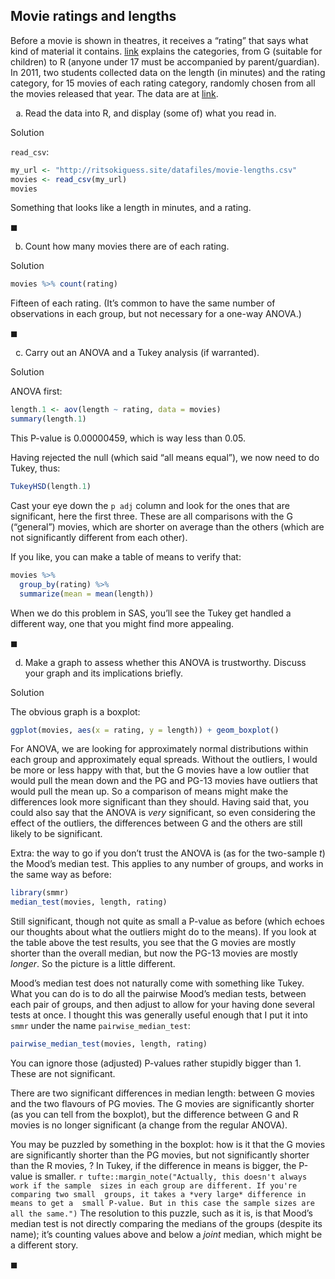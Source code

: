 ##  Movie ratings and lengths


 Before a movie is shown in theatres, it
receives a "rating" that says what kind of material it
contains. [link](https://en.wikipedia.org/wiki/Motion_Picture_Association_of_America_film_rating_system)
explains the categories, from G (suitable for children) to R (anyone
under 17 must be accompanied by parent/guardian). In 2011, two
students collected data on the length (in minutes) and the rating
category, for 15 movies of each rating category, randomly chosen from
all the movies released that year. The data are at
[link](http://ritsokiguess.site/datafiles/movie-lengths.csv).



(a) Read the data into R, and display (some of) what you read in.


Solution


`read_csv`:
```r
my_url <- "http://ritsokiguess.site/datafiles/movie-lengths.csv"
movies <- read_csv(my_url)
movies
```

     

Something that looks like a length in minutes, and a rating.

$\blacksquare$

(b) Count how many movies there are of each rating.


Solution


```r
movies %>% count(rating)
```

       

Fifteen of each rating. (It's common to have the same number of
observations in each group, but not necessary for a one-way ANOVA.)

$\blacksquare$

(c) Carry out an ANOVA and a Tukey
analysis (if warranted).
  


Solution


ANOVA first:

```r
length.1 <- aov(length ~ rating, data = movies)
summary(length.1)
```

 

This P-value is 0.00000459, which is way less than 0.05.

Having rejected the null (which said "all means equal"), we now need to
do Tukey, thus:

```r
TukeyHSD(length.1)
```

 

Cast your eye down the `p adj` column and look for the ones
that are significant, here the first three. These are all comparisons
with the G ("general") movies, which are shorter on average than the
others (which are not significantly different from each other).

If you like, you can make a table of means to verify that:

```r
movies %>%
  group_by(rating) %>%
  summarize(mean = mean(length))
```

 

When we do this problem in SAS, you'll see the Tukey get handled a
different way, one that you might find more appealing.
  
$\blacksquare$

(d) Make a graph to assess whether this ANOVA is
trustworthy. Discuss your graph and its implications briefly.


Solution


The obvious graph is a boxplot:
```r
ggplot(movies, aes(x = rating, y = length)) + geom_boxplot()
```

       

For ANOVA, we are looking for approximately normal distributions
within each group and approximately equal spreads. Without the
outliers, I would be more or less happy with that, but the G movies
have a low outlier that would pull the mean down and the PG and PG-13
movies have outliers that would pull the mean up. So a comparison of
means might make the differences look more significant than they
should. Having said that, you could also say that the ANOVA is
*very* significant, so even considering the effect of the
outliers, the differences between G and the others are still likely to
be significant. 

Extra: the way to go if you don't trust the ANOVA is (as for the
two-sample $t$) the Mood's median test. This applies to any number of
groups, and works in the same way as before:

```r
library(smmr)
median_test(movies, length, rating)
```

 

Still significant, though not quite as small a P-value as before
(which echoes our thoughts about what the outliers might do to the
means). If you look at the table above the test results, you see that
the G movies are mostly shorter than the overall median, but now the
PG-13 movies are mostly *longer*. So the picture is a little
different. 

Mood's median test does not naturally come with something like Tukey.
What you can do is to do all the pairwise Mood's median tests, between
each pair of groups, and then adjust to allow for your having done
several tests at once. I thought this was generally useful enough that
I put it into `smmr` under the name `pairwise_median_test`:

```r
pairwise_median_test(movies, length, rating)
```

 

You can ignore those (adjusted) P-values rather stupidly bigger than
1. These are not significant.

There are two significant differences in median length: between G
movies and the two flavours of PG movies. The G movies are
significantly shorter (as you can tell from the boxplot), but the
difference between G and R movies is no longer significant (a change
from the regular ANOVA). 

You may be puzzled by something in the boxplot: how is it that the G
movies are significantly shorter than the PG movies, but not
significantly shorter than the R movies, \emph{when the difference in
medians between G and R movies is bigger}? In Tukey, if the
difference in means is bigger, the P-value is
smaller.
`r tufte::margin_note("Actually, this doesn't always work if the sample  sizes in each group are different. If you're comparing two small  groups, it takes a *very large* difference in means to get a  small P-value. But in this case the sample sizes are all the same.")`
The resolution to this puzzle, such as it is, is that Mood's median
test is not directly comparing the medians of the groups (despite its
name); it's counting values above and below a *joint* median,
which might be a different story.

$\blacksquare$




